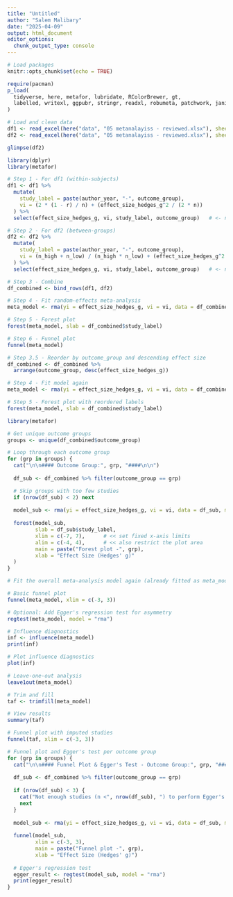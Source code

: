 ```yaml
---
title: "Untitled"
author: "Salem Malibary"
date: "2025-04-09"
output: html_document
editor_options: 
  chunk_output_type: console
---
```


```r
# Load packages
knitr::opts_chunk$set(echo = TRUE)

require(pacman)
p_load(
  tidyverse, here, metafor, lubridate, RColorBrewer, gt,
  labelled, writexl, ggpubr, stringr, readxl, robumeta, patchwork, janitor
)
```


```r
# Load and clean data
df1 <- read_excel(here("data", "05 metanalayiss - reviewed.xlsx"), sheet = 2) %>% janitor::clean_names()
df2 <- read_excel(here("data", "05 metanalayiss - reviewed.xlsx"), sheet = 3) %>% janitor::clean_names()
```

```r
glimpse(df2)
```

```r
library(dplyr)
library(metafor)

# Step 1 - For df1 (within-subjects)
df1 <- df1 %>%
  mutate(
    study_label = paste(author_year, "-", outcome_group),
    vi = (2 * (1 - r) / n) + (effect_size_hedges_g^2 / (2 * n))
  ) %>%
  select(effect_size_hedges_g, vi, study_label, outcome_group)   # <- no meta_design

# Step 2 - For df2 (between-groups)
df2 <- df2 %>%
  mutate(
    study_label = paste(author_year, "-", outcome_group),
    vi = (n_high + n_low) / (n_high * n_low) + (effect_size_hedges_g^2 / (2 * (n_high + n_low)))
  ) %>%
  select(effect_size_hedges_g, vi, study_label, outcome_group)   # <- no meta_design

# Step 3 - Combine
df_combined <- bind_rows(df1, df2)

# Step 4 - Fit random-effects meta-analysis
meta_model <- rma(yi = effect_size_hedges_g, vi = vi, data = df_combined, method = "REML")

# Step 5 - Forest plot
forest(meta_model, slab = df_combined$study_label)

# Step 6 - Funnel plot
funnel(meta_model)


```

```r
# Step 3.5 - Reorder by outcome_group and descending effect size
df_combined <- df_combined %>%
  arrange(outcome_group, desc(effect_size_hedges_g))

```

```r
# Step 4 - Fit model again
meta_model <- rma(yi = effect_size_hedges_g, vi = vi, data = df_combined, method = "REML")

# Step 5 - Forest plot with reordered labels
forest(meta_model, slab = df_combined$study_label)

```

```r
library(metafor)

# Get unique outcome groups
groups <- unique(df_combined$outcome_group)

# Loop through each outcome group
for (grp in groups) {
  cat("\n\n#### Outcome Group:", grp, "####\n\n")
  
  df_sub <- df_combined %>% filter(outcome_group == grp)

  # Skip groups with too few studies
  if (nrow(df_sub) < 2) next
  
  model_sub <- rma(yi = effect_size_hedges_g, vi = vi, data = df_sub, method = "REML")
  
  forest(model_sub, 
         slab = df_sub$study_label, 
         xlim = c(-7, 7),      # << set fixed x-axis limits
         alim = c(-4, 4),      # << also restrict the plot area
         main = paste("Forest plot -", grp),
         xlab = "Effect Size (Hedges' g)"
  )
}

```

```r
# Fit the overall meta-analysis model again (already fitted as meta_model)

# Basic funnel plot
funnel(meta_model, xlim = c(-3, 3))

# Optional: Add Egger's regression test for asymmetry
regtest(meta_model, model = "rma")

```

```r
# Influence diagnostics
inf <- influence(meta_model)
print(inf)

# Plot influence diagnostics
plot(inf)

```

```r
# Leave-one-out analysis
leave1out(meta_model)

```


```r
# Trim and fill
taf <- trimfill(meta_model)

# View results
summary(taf)

# Funnel plot with imputed studies
funnel(taf, xlim = c(-3, 3))

```

```r
# Funnel plot and Egger's test per outcome group
for (grp in groups) {
  cat("\n\n#### Funnel Plot & Egger's Test - Outcome Group:", grp, "####\n\n")
  
  df_sub <- df_combined %>% filter(outcome_group == grp)
  
  if (nrow(df_sub) < 3) {
    cat("Not enough studies (n <", nrow(df_sub), ") to perform Egger's test.\n")
    next
  }
  
  model_sub <- rma(yi = effect_size_hedges_g, vi = vi, data = df_sub, method = "REML")
  
  funnel(model_sub, 
         xlim = c(-3, 3), 
         main = paste("Funnel plot -", grp),
         xlab = "Effect Size (Hedges' g)")
  
  # Egger's regression test
  egger_result <- regtest(model_sub, model = "rma")
  print(egger_result)
}

```

